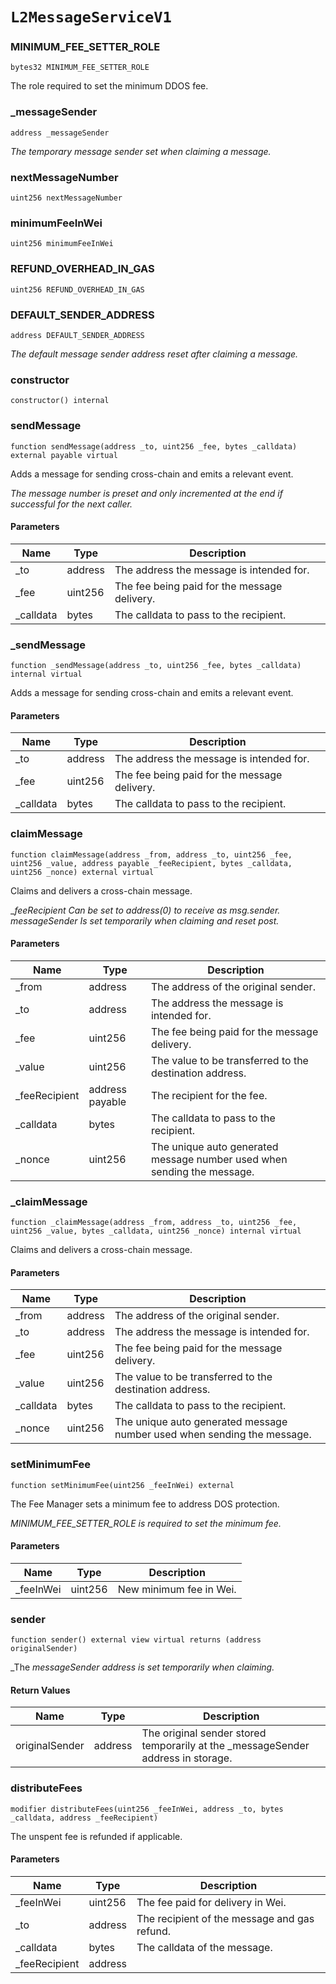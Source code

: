 # `L2MessageServiceV1`

### MINIMUM_FEE_SETTER_ROLE

```solidity
bytes32 MINIMUM_FEE_SETTER_ROLE
```

The role required to set the minimum DDOS fee.

### _messageSender

```solidity
address _messageSender
```

_The temporary message sender set when claiming a message._

### nextMessageNumber

```solidity
uint256 nextMessageNumber
```

### minimumFeeInWei

```solidity
uint256 minimumFeeInWei
```

### REFUND_OVERHEAD_IN_GAS

```solidity
uint256 REFUND_OVERHEAD_IN_GAS
```

### DEFAULT_SENDER_ADDRESS

```solidity
address DEFAULT_SENDER_ADDRESS
```

_The default message sender address reset after claiming a message._

### constructor

```solidity
constructor() internal
```

### sendMessage

```solidity
function sendMessage(address _to, uint256 _fee, bytes _calldata) external payable virtual
```

Adds a message for sending cross-chain and emits a relevant event.

_The message number is preset and only incremented at the end if successful for the next caller._

#### Parameters

| Name | Type | Description |
| ---- | ---- | ----------- |
| _to | address | The address the message is intended for. |
| _fee | uint256 | The fee being paid for the message delivery. |
| _calldata | bytes | The calldata to pass to the recipient. |

### _sendMessage

```solidity
function _sendMessage(address _to, uint256 _fee, bytes _calldata) internal virtual
```

Adds a message for sending cross-chain and emits a relevant event.

#### Parameters

| Name | Type | Description |
| ---- | ---- | ----------- |
| _to | address | The address the message is intended for. |
| _fee | uint256 | The fee being paid for the message delivery. |
| _calldata | bytes | The calldata to pass to the recipient. |

### claimMessage

```solidity
function claimMessage(address _from, address _to, uint256 _fee, uint256 _value, address payable _feeRecipient, bytes _calldata, uint256 _nonce) external virtual
```

Claims and delivers a cross-chain message.

__feeRecipient Can be set to address(0) to receive as msg.sender.
messageSender Is set temporarily when claiming and reset post._

#### Parameters

| Name | Type | Description |
| ---- | ---- | ----------- |
| _from | address | The address of the original sender. |
| _to | address | The address the message is intended for. |
| _fee | uint256 | The fee being paid for the message delivery. |
| _value | uint256 | The value to be transferred to the destination address. |
| _feeRecipient | address payable | The recipient for the fee. |
| _calldata | bytes | The calldata to pass to the recipient. |
| _nonce | uint256 | The unique auto generated message number used when sending the message. |

### _claimMessage

```solidity
function _claimMessage(address _from, address _to, uint256 _fee, uint256 _value, bytes _calldata, uint256 _nonce) internal virtual
```

Claims and delivers a cross-chain message.

#### Parameters

| Name | Type | Description |
| ---- | ---- | ----------- |
| _from | address | The address of the original sender. |
| _to | address | The address the message is intended for. |
| _fee | uint256 | The fee being paid for the message delivery. |
| _value | uint256 | The value to be transferred to the destination address. |
| _calldata | bytes | The calldata to pass to the recipient. |
| _nonce | uint256 | The unique auto generated message number used when sending the message. |

### setMinimumFee

```solidity
function setMinimumFee(uint256 _feeInWei) external
```

The Fee Manager sets a minimum fee to address DOS protection.

_MINIMUM_FEE_SETTER_ROLE is required to set the minimum fee._

#### Parameters

| Name | Type | Description |
| ---- | ---- | ----------- |
| _feeInWei | uint256 | New minimum fee in Wei. |

### sender

```solidity
function sender() external view virtual returns (address originalSender)
```

_The _messageSender address is set temporarily when claiming._

#### Return Values

| Name | Type | Description |
| ---- | ---- | ----------- |
| originalSender | address | The original sender stored temporarily at the _messageSender address in storage. |

### distributeFees

```solidity
modifier distributeFees(uint256 _feeInWei, address _to, bytes _calldata, address _feeRecipient)
```

The unspent fee is refunded if applicable.

#### Parameters

| Name | Type | Description |
| ---- | ---- | ----------- |
| _feeInWei | uint256 | The fee paid for delivery in Wei. |
| _to | address | The recipient of the message and gas refund. |
| _calldata | bytes | The calldata of the message. |
| _feeRecipient | address |  |

